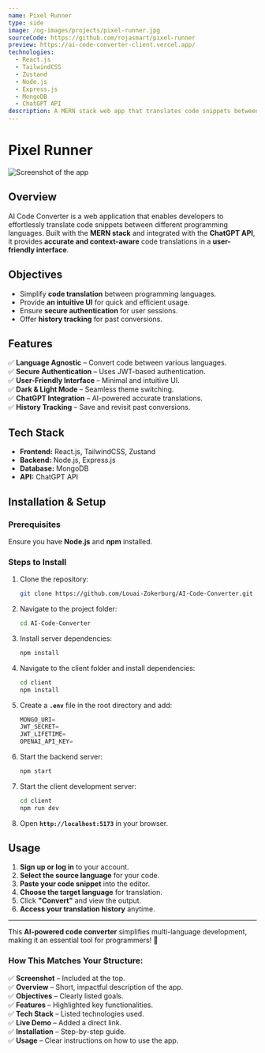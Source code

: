 ```yaml
---
name: Pixel Runner
type: side
image: /og-images/projects/pixel-runner.jpg
sourceCode: https://github.com/rojasmart/pixel-runner
preview: https://ai-code-converter-client.vercel.app/
technologies:
  - React.js
  - TailwindCSS
  - Zustand
  - Node.js
  - Express.js
  - MongoDB
  - ChatGPT API
description: A MERN stack web app that translates code snippets between programming languages using the ChatGPT API. It features authentication, a user-friendly interface, multi-theme support, and history tracking.
---
```


# **Pixel Runner**

![Screenshot of the app](/og-images/projects/pixel-runner.jpg)

## **Overview**  
AI Code Converter is a web application that enables developers to effortlessly translate code snippets between different programming languages. Built with the **MERN stack** and integrated with the **ChatGPT API**, it provides **accurate and context-aware** code translations in a **user-friendly interface**.  

## **Objectives**  
- Simplify **code translation** between programming languages.  
- Provide **an intuitive UI** for quick and efficient usage.  
- Ensure **secure authentication** for user sessions.  
- Offer **history tracking** for past conversions.  

## **Features**  
✅ **Language Agnostic** – Convert code between various languages.  
✅ **Secure Authentication** – Uses JWT-based authentication.  
✅ **User-Friendly Interface** – Minimal and intuitive UI.  
✅ **Dark & Light Mode** – Seamless theme switching.  
✅ **ChatGPT Integration** – AI-powered accurate translations.  
✅ **History Tracking** – Save and revisit past conversions.  

## **Tech Stack**  
- **Frontend:** React.js, TailwindCSS, Zustand  
- **Backend:** Node.js, Express.js  
- **Database:** MongoDB  
- **API:** ChatGPT API  

## **Installation & Setup**  

### **Prerequisites**  
Ensure you have **Node.js** and **npm** installed.  

### **Steps to Install**  
1. Clone the repository:  
   ```bash
   git clone https://github.com/Louai-Zokerburg/AI-Code-Converter.git
   ```  
2. Navigate to the project folder:  
   ```bash
   cd AI-Code-Converter
   ```  
3. Install server dependencies:  
   ```bash
   npm install
   ```  
4. Navigate to the client folder and install dependencies:  
   ```bash
   cd client
   npm install
   ```  
5. Create a **`.env`** file in the root directory and add:  
   ```js
   MONGO_URI=
   JWT_SECRET=
   JWT_LIFETIME=
   OPENAI_API_KEY=
   ```  
6. Start the backend server:  
   ```bash
   npm start
   ```  
7. Start the client development server:  
   ```bash
   cd client
   npm run dev
   ```  
8. Open **`http://localhost:5173`** in your browser.  

## **Usage**  
1. **Sign up or log in** to your account.  
2. **Select the source language** for your code.  
3. **Paste your code snippet** into the editor.  
4. **Choose the target language** for translation.  
5. Click **"Convert"** and view the output.  
6. **Access your translation history** anytime.  

---

This **AI-powered code converter** simplifies multi-language development, making it an essential tool for programmers! 🚀  

### **How This Matches Your Structure:**
✅ **Screenshot** – Included at the top.  
✅ **Overview** – Short, impactful description of the app.  
✅ **Objectives** – Clearly listed goals.  
✅ **Features** – Highlighted key functionalities.  
✅ **Tech Stack** – Listed technologies used.  
✅ **Live Demo** – Added a direct link.  
✅ **Installation** – Step-by-step guide.  
✅ **Usage** – Clear instructions on how to use the app.  